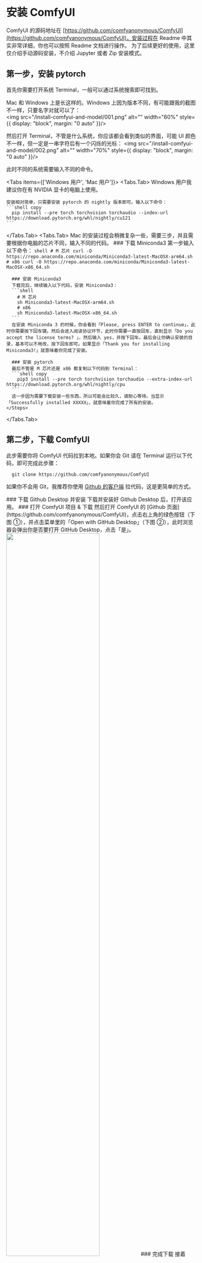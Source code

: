 
# 安装 ComfyUI

ComfyUI 的源码地址在 [https://github.com/comfyanonymous/ComfyUI](https://github.com/comfyanonymous/ComfyUI)，安装过程在 Readme 中其实非常详细，你也可以按照 Readme 文档进行操作。
<Callout type="info">
  为了后续更好的使用，这里仅介绍手动源码安装，不介绍 Jupyter 或者 Zip 安装模式。
</Callout>

## 第一步，安装 pytorch
首先你需要打开系统 Terminal，一般可以通过系统搜索即可找到。

Mac 和 Windows 上是长这样的。Windows 上因为版本不同，有可能跟我的截图不一样，只要名字对就可以了：
<br/>
<PhotoProvider>
  <PhotoView src="/install-comfyui-and-model/001.png">
      <img src="/install-comfyui-and-model/001.png" alt="" width="60%" style={{ display: "block", margin: "0 auto" }}/>
  </PhotoView>
</PhotoProvider>

然后打开 Terminal，不管是什么系统，你应该都会看到类似的界面，可能 UI 颜色不一样，但一定是一串字符后有一个闪烁的光标：
<PhotoProvider>
  <PhotoView src="/install-comfyui-and-model/002.png">
      <img src="/install-comfyui-and-model/002.png" alt="" width="70%" style={{ display: "block", margin: "0 auto" }}/>
  </PhotoView>
</PhotoProvider>

此时不同的系统需要输入不同的命令。

<Tabs items={['Windows 用户', 'Mac 用户']}>
  <Tabs.Tab>
    Windows 用户我建议你在有 NVIDIA 显卡的电脑上使用。
    
    安装相对简单，只需要安装 pytorch 的 nightly 版本即可。输入以下命令：
    ```shell copy
      pip install --pre torch torchvision torchaudio --index-url https://download.pytorch.org/whl/nightly/cu121
    ```
  </Tabs.Tab>
  <Tabs.Tab>
    Mac 的安装过程会稍微复杂一些，需要三步，并且需要根据你电脑的芯片不同，输入不同的代码。
    <Steps>
      ### 下载 Miniconda3
      第一步输入以下命令：
      ```shell
      # M 芯片
      curl -O https://repo.anaconda.com/miniconda/Miniconda3-latest-MacOSX-arm64.sh
      # x86
      curl -O https://repo.anaconda.com/miniconda/Miniconda3-latest-MacOSX-x86_64.sh
      ```
      
      ### 安装 Miniconda3
      下载完后，继续输入以下代码，安装 Miniconda3：
      ```shell
        # M 芯片
        sh Miniconda3-latest-MacOSX-arm64.sh
        # x86
        sh Miniconda3-latest-MacOSX-x86_64.sh
      ```
      在安装 Miniconda 3 的时候，你会看到「Please, press ENTER to continue」，此时你需要按下回车键。然后会进入阅读协议环节，此时你需要一直按回车，直到显示「Do you accept the license terms? 」，然后输入 yes，并按下回车。最后会让你确认安装的目录，基本可以不用改，按下回车即可。如果显示「Thank you for installing Miniconda3!」就意味着你完成了安装。

      ### 安装 pytorch
      最后不管是 M 芯片还是 x86 都复制以下代码到 Terminal：
      ```shell copy
        pip3 install --pre torch torchvision torchaudio --extra-index-url https://download.pytorch.org/whl/nightly/cpu
      ```
      这一步因为需要下载安装一些东西，所以可能会比较久，请耐心等待。当显示「Successfully installed XXXXX」，就意味着你完成了所有的安装。
    </Steps>

    
  </Tabs.Tab>
</Tabs>

## 第二步，下载  ComfyUI
此步需要你将 ComfyUI 代码拉到本地。如果你会 Git 请在 Terminal 运行以下代码，即可完成此步骤：
```shell copy
  git clone https://github.com/comfyanonymous/ComfyUI
```

如果你不会用 Git，我推荐你使用 [Github 的客户端](https://desktop.github.com/) 拉代码，这是更简单的方式。

<Steps>
  ### 下载 Github Desktop 并安装
  下载并安装好 Github Desktop 后，打开该应用。
  ### 打开 ComfyUI 项目 & 下载
  然后打开 ComfyUI 的 [Github 页面](https://github.com/comfyanonymous/ComfyUI)，点击右上角的绿色按钮（下图 ①），并点击菜单里的「Open with GitHub Desktop」（下图 ②），此时浏览器会弹出你是否要打开 GitHub Desktop，点击「是」。
  <PhotoProvider>
    <PhotoView src="/install-comfyui-and-model/003.png">
        <img src="/install-comfyui-and-model/003.png" alt="" width="70%" style={{ display: "block", margin: "0 auto" }}/>
    </PhotoView>
  </PhotoProvider>
  ### 完成下载
  接着 GitHub Desktop 会让你选择一个保存位置，你可以按需调整，然后点击确定。Github Desktop 会同步云端的代码到本地，如果你看到下方这样的界面，这就意味着你已经完成了代码同步。
  <PhotoProvider>
    <PhotoView src="/install-comfyui-and-model/004.png">
        <img src="/install-comfyui-and-model/004.png" alt="" width="70%" style={{ display: "block", margin: "0 auto" }}/>
    </PhotoView>
  </PhotoProvider>
</Steps>

## 第三步，安装依赖
下载好代码后，需要安装依赖。有两种方法安装依赖。

### VS Code 方法（推荐）

如果你安装过 [Visual Studio Code](https://code.visualstudio.com/)，那你只需要：
<Steps>
  ### 打开项目文件夹
  在 Github Desktop 上点击「Open in Visual Studio Code」按钮。此时 VS Code 会打开。
  ### 打开 VS Code Terminal
  接着你需要点击 VS Code 右上角的第二个 icon，然后你会在软件底部看到一个类似你之前在 Terminal 里看到的命令输入界面。
  <PhotoProvider>
    <PhotoView src="/install-comfyui-and-model/005.png">
        <img src="/install-comfyui-and-model/005.png" alt="" width="70%" style={{ display: "block", margin: "0 auto" }}/>
    </PhotoView>
  </PhotoProvider>
  ### 输入命令
  最后一步你需要在底部 Terminal 输入以下命令，并点击回车：
  ```shell
  # 如果遇到网络问题看后面的 Q&A
  pip install -r requirements.txt
  ```
</Steps>

### Terminal 方法

如果你没有安装 VS Code 也不想安装，那你可以实用 Terminal 安装这些依赖。你只需要按照以下步骤进行：

<Steps>
  ### 打开项目文件夹
  在 Github Desktop 上点击「Show in Finder」按钮，如果是 Win 则是「Show in Explorer」按钮。
  ### 找到项目文件夹的路径
  此时 Finder 会打开 ComfyUI 的文件夹，你需要在空白处点击右键，然后点击 Get Info（或者是类似「文件夹信息」之类的按钮）。然后你会在新的窗口看到此文件夹的位置信息，类似下图所示。Win 的用户可以直接在文件夹的导航处看到这个位置信息。框选并复制这串个信息。你复制的信息应该是一些斜杠加字符，比如我的是这样的：/Users/jimmywang/Documents/GitHub
  <PhotoProvider>
    <PhotoView src="/install-comfyui-and-model/006.png">
        <img src="/install-comfyui-and-model/006.png" alt="" width="40%" style={{ display: "block", margin: "0 auto" }}/>
    </PhotoView>
  </PhotoProvider>
  ### cd 到项目文件夹
  打开 Terminal 输入 cd，然后空格，接着黏贴上一步复制好的代码。然后需要注意，此时你还需要在最后补上 ComfyUI 然后按下回车，如果顺利的话，会是这样：
  <PhotoProvider>
    <PhotoView src="/install-comfyui-and-model/007.png">
        <img src="/install-comfyui-and-model/007.png" alt="" width="70%" style={{ display: "block", margin: "0 auto" }}/>
    </PhotoView>
  </PhotoProvider>
  ### 输入命令
  最后一步你需要在那里输入以下代码，并点击回车：
  ```shell
  # 如果遇到网络问题看后面的 Q&A
  pip install -r requirements.txt
  ```
</Steps>

不管使用哪种方法，你应该都会在最后看到「Successfully installed XXXXX」这就意味着你完成了安装。

## 第四步，启动服务

不管你在上一步是用 VS Code 运行，还是在 Terminal 里运行，你都可以继续输入以下代码：

```shell copy
  python main.py
```
<Callout type="info">
  这一步，如果你想让 ComfyUI 运行得更快，可以输入以下代码：

  ```shell copy
    python main.py --force-fp16
  ```
</Callout>

当你看到「To see the GUI go to: http://127.0.0.1:8188」，
就意味着你已经完成了 ComfyUI 的安装，并成功运行。此时你只需要在浏览器里复制黏贴下方地址即可：

```shell copy
  http://127.0.0.1:8188/ 
```
你应该能看到以下界面。恭喜你，ComfyUI 已经安装好了。但此时还没法运行 Stable DIffusion 生图。你还需要下载关键的模型，在下一章我会教大家如何下载并安装所需的模型。
<br/>
<PhotoProvider>
  <PhotoView src="/install-comfyui-and-model/008.png">
      <img src="/install-comfyui-and-model/008.png" alt="" width="80%" style={{ display: "block", margin: "0 auto" }}/>
  </PhotoView>
</PhotoProvider>

## Q&A

- Q: 在终端命令行无法下载内容该怎么办？
  - 这是因为网络没有做到终端 FanQiang，终端 FanQiang 需要配置好代理
  ```shell
  # 具体端口要根据自己的 FanQiang 服务来看，最好把这个配置到默认的终端启动项里边
  export https_proxy=http://127.0.0.1:7890 http_proxy=http://127.0.0.1:7890 all_proxy=socks5://127.0.0.1:7890
  ```


